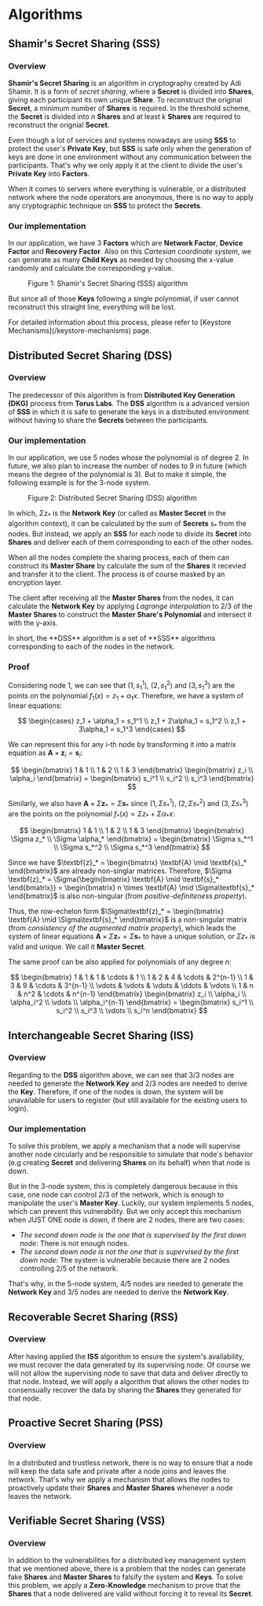 # Algorithms

## Shamir's Secret Sharing (SSS)

### Overview

**Shamir's Secret Sharing** is an algorithm in cryptography created by Adi Shamir. It is a form of _secret sharing_, where a **Secret** is divided into **Shares**, giving each participant its own unique **Share**. To reconstruct the original **Secret**, a minimum number of **Shares** is required. In the threshold scheme, the **Secret** is divided into $n$ **Shares** and at least $k$ **Shares** are required to reconstruct the orignial **Secret**.

Even though a lot of services and systems nowadays are using **SSS** to protect the user's **Private Key**, but **SSS** is safe only when the generation of keys are done in one environment without any communication between the participants. That's why we only apply it at the client to divide the user's **Private Key** into **Factors**.

When it comes to servers where everything is vulnerable, or a distributed network where the node operators are anonymous, there is no way to apply any cryptographic technique on **SSS** to protect the **Secrets**.

### Our implementation

In our application, we have 3 **Factors** which are **Network Factor**, **Device Factor** and **Recovery Factor**. Also on this _Cartesian coordinate system_, we can generate as many **Child Keys** as needed by choosing the x-value randomly and calculate the corresponding y-value.

<Figure src="/static/img/sss_plot.png">
    Figure 1: Shamir's Secret Sharing (SSS) algorithm
</Figure>

But since all of those **Keys** following a single polynomial, if user cannot reconstruct this straight line, everything will be lost.

<Note>
    For detailed information about this process, please refer to [Keystore
    Mechanisms](/keystore-mechanisms) page.
</Note>

## Distributed Secret Sharing (DSS)

### Overview

The predecessor of this algorithm is from **Distributed Key Generation (DKG)** process from **Torus Labs**. The **DSS** algorithm is a advanced version of **SSS** in which it is safe to generate the keys in a distributed environment without having to share the **Secrets** between the participants.

### Our implementation

In our application, we use 5 nodes whose the polynomial is of degree 2. In future, we also plan to increase the number of nodes to 9 in future (which means the degree of the polynomial is 3). But to make it simple, the following example is for the 3-node system.

<Figure src="/static/img/dss_plot.png">
    Figure 2: Distributed Secret Sharing (DSS) algorithm
</Figure>

In which, $\Sigma\text{z}_{*}$ is the **Network Key** (or called as **Master Secret** in the algorithm context), it can be calculated by the sum of **Secrets** $\text{s}_{*}$ from the nodes. But instead, we apply an **SSS** for each node to divide its **Secret** into **Shares** and deliver each of them corresponding to each of the other nodes.

When all the nodes complete the sharing process, each of them can construct its **Master Share** by calculate the sum of the **Shares** it recevied and transfer it to the client. The process is of course masked by an encryption layer.

The client after receiving all the **Master Shares** from the nodes, it can calculate the **Network Key** by applying _Lagrange interpolation_ to 2/3 of the **Master Shares** to construct the **Master Share's Polynomial** and intersect it with the y-axis.

<Note>
    In short, the **DSS** algorithm is a set of **SSS** algorithms corresponding
    to each of the nodes in the network.
</Note>

### Proof

Considering node 1, we can see that $\left(1, s_1^1\right)$, $\left(2, s_1^2\right)$ and $\left(3, s_1^3\right)$ are the points on the polynomial $f_1(x) = z_1 + \alpha_1x$. Therefore, we have a system of linear equations:

$$
\begin{cases}
z_1 + \alpha_1 = s_1^1 \\
z_1 + 2\alpha_1 = s_1^2 \\
z_1 + 3\alpha_1 = s_1^3
\end{cases}
$$

We can represent this for any $i$-th node by transforming it into a matrix equation as $\textbf{A} \times \textbf{z}_i = \textbf{s}_i$:

$$
\begin{bmatrix}
1 & 1 \\
1 & 2 \\
1 & 3
\end{bmatrix} \begin{bmatrix}
z_i \\
\alpha_i
\end{bmatrix} = \begin{bmatrix}
s_i^1 \\
s_i^2 \\
s_i^3
\end{bmatrix}
$$

Similarly, we also have $\textbf{A} \times \Sigma\textbf{z}_* = \Sigma\textbf{s}_*$ since $\left(1, \Sigma s_*^1\right)$, $\left(2, \Sigma s_*^2\right)$ and $\left(3, \Sigma s_*^3\right)$ are the points on the polynomial $f_*(x) = \Sigma z_* + \Sigma\alpha_*x$:

$$
\begin{bmatrix}
1 & 1 \\
1 & 2 \\
1 & 3
\end{bmatrix} \begin{bmatrix}
\Sigma z_* \\
\Sigma \alpha_*
\end{bmatrix} = \begin{bmatrix}
\Sigma s_*^1 \\
\Sigma s_*^2 \\
\Sigma s_*^3
\end{bmatrix}
$$

Since we have $\textbf{z}_* = \begin{bmatrix} \textbf{A} \mid \textbf{s}_* \end{bmatrix}$ are already non-singlar matrices. Therefore, $\Sigma \textbf{z}_* = \Sigma{\begin{bmatrix} \textbf{A} \mid \textbf{s}_* \end{bmatrix}} = \begin{bmatrix} n \times \textbf{A} \mid \Sigma\textbf{s}_* \end{bmatrix}$ is also non-singular (from _positive-definiteness property_).

Thus, the row-echelon form $\Sigma\textbf{z}_* = \begin{bmatrix} \textbf{A} \mid \Sigma\textbf{s}_* \end{bmatrix}$ is a non-singular matrix (from _consistency of the augmented matrix property_), which leads the system of linear equations $\textbf{A} \times \Sigma\textbf{z}_* = \Sigma\textbf{s}_*$ to have a unique solution, or $\Sigma z_*$ is valid and unique. We call it **Master Secret**.

The same proof can be also applied for polynomials of any degree $n$:

$$
\begin{bmatrix}
1 & 1 & 1 & \cdots & 1 \\
1 & 2 & 4 & \cdots & 2^{n-1} \\
1 & 3 & 9 & \cdots & 3^{n-1} \\
\vdots & \vdots & \vdots & \ddots & \vdots \\
1 & n & n^2 & \cdots & n^{n-1}
\end{bmatrix} \begin{bmatrix}
z_i \\
\alpha_i \\
\alpha_i^2 \\
\vdots \\
\alpha_i^{n-1}
\end{bmatrix} = \begin{bmatrix}
s_i^1 \\
s_i^2 \\
s_i^3 \\
\vdots \\
s_i^n
\end{bmatrix}
$$

## Interchangeable Secret Sharing (ISS)

### Overview

Regarding to the **DSS** algorithm above, we can see that 3/3 nodes are needed to generate the **Network Key** and 2/3 nodes are needed to derive the **Key**. Therefore, if one of the nodes is down, the system will be unavailable for users to register (but still available for the existing users to login).

### Our implementation

To solve this problem, we apply a mechanism that a node will supervise another node circularly and be responsible to simulate that node's behavior (e.g creating **Secret** and delivering **Shares** on its behalf) when that node is down.

But in the 3-node system, this is completely dangerous because in this case, one node can control 2/3 of the network, which is enough to manipulate the user's **Master Key**. Luckily, our system implements 5 nodes, which can prevent this vulnerability. But we only accept this mechanism when JUST ONE node is down, if there are 2 nodes, there are two cases:

-   _The second down node is the one that is supervised by the first down node_: There is not enough nodes.
-   _The second down node is not the one that is supervised by the first down node_: The system is vulnerable because there are 2 nodes controlling 2/5 of the network.

That's why, in the 5-node system, 4/5 nodes are needed to generate the **Network Key** and 3/5 nodes are needed to derive the **Network Key**.

## Recoverable Secret Sharing (RSS)

### Overview

After having applied the **ISS** algorithm to ensure the system's availability, we must recover the data generated by its supervising node. Of course we will not allow the supervising node to save that data and deliver directly to that node. Instead, we will apply a algorithm that allows the other nodes to consensually recover the data by sharing the **Shares** they generated for that node.

## Proactive Secret Sharing (PSS)

### Overview

In a distributed and trustless network, there is no way to ensure that a node will keep the data safe and private after a node joins and leaves the network. That's why we apply a mechanism that allows the nodes to proactively update their **Shares** and **Master Shares** whenever a node leaves the network.

## Verifiable Secret Sharing (VSS)

### Overview

In addition to the vulnerabilities for a distributed key management system that we mentioned above, there is a problem that the nodes can generate fake **Shares** and **Master Shares** to falsify the system and **Keys**. To solve this problem, we apply a **Zero-Knowledge** mechanism to prove that the **Shares** that a node delivered are valid without forcing it to reveal its **Secret**.

